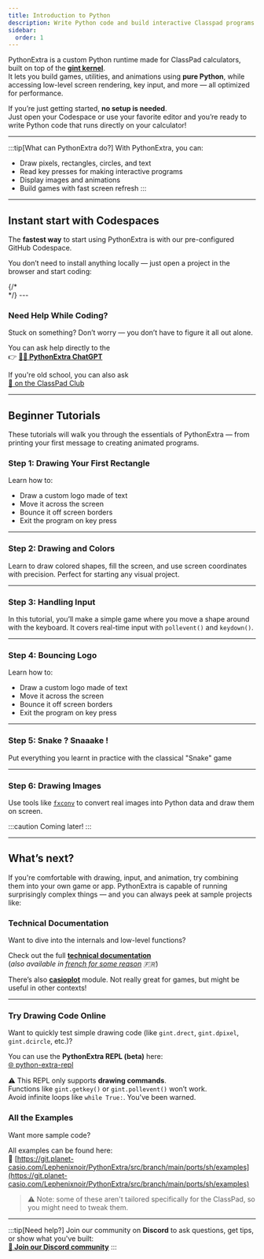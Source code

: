 ```yaml
---
title: Introduction to Python
description: Write Python code and build interactive Classpad programs using the gint-powered PythonExtra system.
sidebar:
  order: 1
---
```



PythonExtra is a custom Python runtime made for ClassPad calculators, built on top of the [**gint kernel**](https://git.planet-casio.com/Lephenixnoir/gint#readme).  
It lets you build games, utilities, and animations using **pure Python**, while accessing low-level screen rendering, key input, and more — all optimized for performance.

If you’re just getting started, **no setup is needed**.  
Just open your Codespace or use your favorite editor and you’re ready to write Python code that runs directly on your calculator!

---

:::tip[What can PythonExtra do?]
With PythonExtra, you can:
- Draw pixels, rectangles, circles, and text
- Read key presses for making interactive programs
- Display images and animations
- Build games with fast screen refresh
:::

---

## Instant start with Codespaces

The **fastest way** to start using PythonExtra is with our pre-configured GitHub Codespace.

You don’t need to install anything locally — just open a project in the browser and start coding:

<CardGrid>
  <div class="card-app">
    <LinkCard
      title="🐍 Python template"
      href="https://github.com/TheRainbowPhoenix/pythonextra-template"
      description="Pre-configured Codespace to build PythonExtra apps"
    />
  </div>
  {/* <div class="card-game">
    <LinkCard
      title="🎮 Game template"
      href="https://github.com/TheRainbowPhoenix/CPGameTemplate#cpgametemplate"
      description="Start building interactive games in Python"
    />
  </div> */}
</CardGrid>
---

### Need Help While Coding?

Stuck on something? Don’t worry — you don’t have to figure it all out alone.

You can ask help directly to the  
👉 **[👨‍💻 PythonExtra ChatGPT](https://chatgpt.com/g/g-6841a36030cc8191963c8856c9c1e2bb-pythonextra-helper)**

If you're old school, you can also ask  
[💬 on the ClassPad Club](https://discord.gg/knpcNJTzpd)

---

## Beginner Tutorials

These tutorials will walk you through the essentials of PythonExtra — from printing your first message to creating animated programs.

### Step 1: Drawing Your First Rectangle

Learn how to:
- Draw a custom logo made of text
- Move it across the screen
- Bounce it off screen borders
- Exit the program on key press

<LinkCard
  title="🖥️ Drawing Your First Rectangle"
  href="/wiki/python/examples/rectangle/"
  description="Draw a single rectangle on the screen"
/>

---

### Step 2: Drawing and Colors

Learn to draw colored shapes, fill the screen, and use screen coordinates with precision. Perfect for starting any visual project.

<LinkCard
  title="🎨 Colors and Shapes"
  href="/wiki/python/examples/color-shapes/"
  description="How to draw rectangles, lines, and circles using gint"
/>

---

### Step 3: Handling Input

In this tutorial, you’ll make a simple game where you move a shape around with the keyboard. It covers real-time input with `pollevent()` and `keydown()`.

<LinkCard
  title="🎮 Moving a Rectangle"
  href="/wiki/python/examples/input/"
  description="Move shapes around with key input"
/>

---

### Step 4: Bouncing Logo

Learn how to:
- Draw a custom logo made of text
- Move it across the screen
- Bounce it off screen borders
- Exit the program on key press

<LinkCard
  title="💽 Bouncing Logo"
  href="/wiki/python/examples/bounce/"
  description="Simple screen animation using drawing and input"
/>

---

### Step 5: Snake ? Snaaake !

Put everything you learnt in practice with the classical "Snake" game

<LinkCard
  title="🐍 Snake"
  href="/wiki/python/examples/snake/"
  description="The first game ported to the ClassPad"
/>


---

### Step 6: Drawing Images

Use tools like [`fxconv`](/wiki/python/reference/fxconv/) to convert real images into Python data and draw them on screen.

:::caution
Coming later!
:::

---

## What’s next?

If you're comfortable with drawing, input, and animation, try combining them into your own game or app. PythonExtra is capable of running surprisingly complex things — and you can always peek at sample projects like:

<LinkCard
  title="🧱 cg_chute.py (3D falling platforms)"
  href="https://git.planet-casio.com/Lephenixnoir/PythonExtra/src/branch/main/ports/sh/examples/cg_chute.py"
  description="Advanced 3D-style platform game made with PythonExtra"
/>


### Technical Documentation

Want to dive into the internals and low-level functions?

Check out the full [**technical documentation**](https://git.planet-casio.com/Lephenixnoir/PythonExtra/src/branch/main/docs/sh/modgint-en.md)  
(*also available in [french for some reason](https://git.planet-casio.com/Lephenixnoir/PythonExtra/src/branch/main/docs/sh/modgint-fr.md) 🇫🇷*)


There’s also [**casioplot**](https://git.planet-casio.com/Lephenixnoir/PythonExtra/src/branch/main/docs/sh/modcasioplot-en.md) module.
Not really great for games, but might be useful in other contexts!


---

### Try Drawing Code Online

Want to quickly test simple drawing code (like `gint.drect`, `gint.dpixel`, `gint.dcircle`, etc.)?

You can use the **PythonExtra REPL (beta)** here:  
[🌐 python-extra-repl](https://therainbowphoenix.github.io/python-extra-repl/)

⚠️ This REPL only supports **drawing commands**.  
Functions like `gint.getkey()` or `gint.pollevent()` won’t work.  
Avoid infinite loops like `while True:`. You've been warned.


### All the Examples

Want more sample code?

All examples can be found here:  
🔗 [https://git.planet-casio.com/Lephenixnoir/PythonExtra/src/branch/main/ports/sh/examples](https://git.planet-casio.com/Lephenixnoir/PythonExtra/src/branch/main/ports/sh/examples)

> ⚠️ Note: some of these aren't tailored specifically for the ClassPad, so you might need to tweak them.

---

:::tip[Need help?]
Join our community on **Discord** to ask questions, get tips, or show what you've built:  
**[💬 Join our Discord community](https://discord.gg/knpcNJTzpd)**
:::

